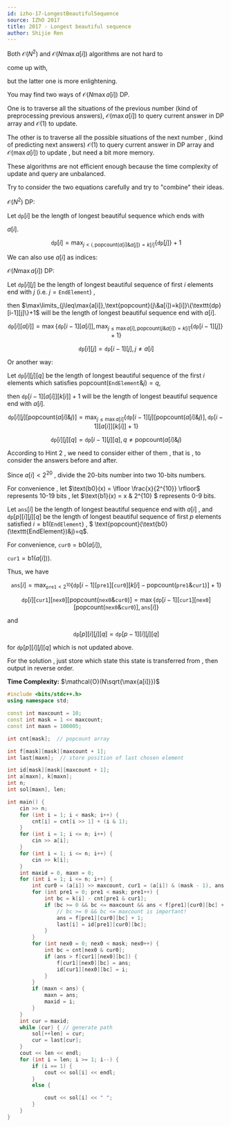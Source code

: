 ---
id: izho-17-LongestBeautifulSequence
source: IZhO 2017
title: 2017 - Longest beautiful sequence
author: Shijie Ren
---

<Spoiler title="Hint 1">

Both $\mathcal{O}(N^2)$ and $\mathcal{O}(N\max{a[i]})$ algorithms are not hard to

come up with,

but the latter one is more enlightening.

</Spoiler>

<Spoiler title="Hint 2">

You may find two ways of $\mathcal{O}(N\max{a[i]})$ DP.

One is to traverse all the situations of the previous number (kind of
preprocessing previous answers), $\mathcal{O}(\max{a[i]})$ to query current
answer in DP array and $\mathcal{O}(1)$ to update.

The other is to traverse all the possible situations of the next number , (kind
of predicting next answers) $\mathcal{O}(1)$ to query current answer in DP array
and $\mathcal{O}(\max{a[i]})$ to update , but need a bit more memory.

These algorithms are not efficient enough because the time complexity of update
and query are unbalanced.

Try to consider the two equations carefully and try to "combine" their ideas.


</Spoiler>

<Spoiler title="Explanation">

$\mathcal{O}(N^2)$ DP:

Let $\texttt{dp}[i]$ be the length of longest beautiful sequence which ends with

$a[i]$.

$$
\texttt{dp}[i]=\max_{j<i,\text{popcount}(a[i]\&a[j])=k[i]}\{\texttt{dp}[j]\}+1
$$

We can also use $a[i]$ as indices:

$\mathcal{O}(N\max a[i])$ DP:

Let $\texttt{dp}[i][j]$ be the length of longest beautiful sequence of first $i$
elements end with $j$ (i.e. $j=\texttt{EndElement}$) ,

then
$\max\limits_{j\leq\max{a[i]},\text{popcount}(j\&a[i])=k[i]}\{\texttt{dp}[i-1][j]\}+1$
will be the length of longest beautiful sequence end with $a[i]$.

$$
\texttt{dp}[i][a[i]] = \max \{ \texttt{dp}[i-1][a[i]] , \max_{j\leq\max{a[i]},\text{popcount}(j\&a[i])=k[i]}\{\texttt{dp}[i-1][j]\}+1 \}
$$

$$
\texttt{dp}[i][j] = \texttt{dp}[i-1][j] , j\not=a[i]
$$

Or another way:

Let $\texttt{dp}[i][j][q]$ be the length of longest beautiful sequence of the first
$i$ elements which satisfies $\text{popcount}(\texttt{EndElement}\&j)=q$,


then $\texttt{dp}[i-1][a[i]][k[i]]+1$ will be the length of longest beautiful
sequence end with $a[i]$.

$$
\texttt{dp}[i][j][\text{popcount}(a[i]\&j)]=\max_{j\leq\max{a[i]}}\{\texttt{dp}[i-1][j][\text{popcount}(a[i]\&j)],\texttt{dp}[i-1][a[i]][k[i]]+1\}
$$

$$
\texttt{dp}[i][j][q]=\texttt{dp}[i-1][j][q],q\not=\text{popcount}(a[i]\&j)
$$

According to Hint 2 , we need to consider either of them , that is , to consider
the answers before and after.

Since $a[i] < 2^{20}$ , divide the 20-bits number into two 10-bits numbers.

For convenience , let $\text{b0}(x) = \lfloor \frac{x}{2^{10}} \rfloor$
represents 10-19 bits , let $\text{b1}(x) = x \& 2^{10} $ represents 0-9 bits.

Let $\texttt{ans}[i]$ be the length of longest beautiful sequence end with
$a[i]$ , and $\texttt{dp}[p][i][j][q]$ be the length of longest beautiful
sequence of first $p$ elements satisfied $i = \text{b1}(\texttt{EndElement})$ ,
$
\text{popcount}(\text{b0}(\texttt{EndElement})\&j)=q$.

For convenience, $\texttt{cur0} = \text{b0}(a[i])$,

$\texttt{cur1} = \text{b1}(a[i]))$.

Thus, we have


$$
\texttt{ans}[i] = \max_{\texttt{pre1} < 2^{10}} \{ \texttt{dp}[i-1][\texttt{pre1}][\texttt{cur0}][k[i] - \text{popcount}(\texttt{pre1} \& \texttt{cur1})] + 1 \}
$$

$$
\texttt{dp}[i][\texttt{cur1}][\texttt{nex0}][\text{popcount}(\texttt{nex0} \& \texttt{cur0})] = \max \{ \texttt{dp}[i-1][\texttt{cur1}][\texttt{nex0}][\text{popcount}(\texttt{nex0} \& \texttt{cur0})] , \texttt{ans}[i] \}
$$

and

$$
\texttt{dp}[p][i][j][q] = \texttt{dp}[p-1][i][j][q]
$$

for $\texttt{dp}[p][i][j][q]$ which is not updated above.

For the solution , just store which state this state is transferred from , then
output in reverse order.

</Spoiler>

<Spoiler title="Implementation">

**Time Complexity:** $\mathcal{O}(N\sqrt{\max{a[i]}})$

<LanguageSection>
<CPPSection>

```cpp
#include <bits/stdc++.h>
using namespace std;

const int maxcount = 10;
const int mask = 1 << maxcount;
const int maxn = 100005;

int cnt[mask];  // popcount array

int f[mask][mask][maxcount + 1];
int last[maxn];  // store position of last chosen element

int id[mask][mask][maxcount + 1];
int a[maxn], k[maxn];
int n;
int sol[maxn], len;

int main() {
	cin >> n;
	for (int i = 1; i < mask; i++) {
		cnt[i] = cnt[i >> 1] + (i & 1);
	}
	for (int i = 1; i <= n; i++) {
		cin >> a[i];
	}
	for (int i = 1; i <= n; i++) {
		cin >> k[i];
	}
	int maxid = 0, maxn = 0;
	for (int i = 1; i <= n; i++) {
		int cur0 = (a[i]) >> maxcount, cur1 = (a[i]) & (mask - 1), ans = 1;
		for (int pre1 = 0; pre1 < mask; pre1++) {
			int bc = k[i] - cnt[pre1 & cur1];
			if (bc >= 0 && bc <= maxcount && ans < f[pre1][cur0][bc] + 1) {
				// bc >= 0 && bc <= maxcount is important!
				ans = f[pre1][cur0][bc] + 1;
				last[i] = id[pre1][cur0][bc];
			}
		}
		for (int nex0 = 0; nex0 < mask; nex0++) {
			int bc = cnt[nex0 & cur0];
			if (ans > f[cur1][nex0][bc]) {
				f[cur1][nex0][bc] = ans;
				id[cur1][nex0][bc] = i;
			}
		}
		if (maxn < ans) {
			maxn = ans;
			maxid = i;
		}
	}
	int cur = maxid;
	while (cur) { // generate path
		sol[++len] = cur;
		cur = last[cur];
	}
	cout << len << endl;
	for (int i = len; i >= 1; i--) {
		if (i == 1) {
			cout << sol[i] << endl;
		} 
		else {

			cout << sol[i] << " ";
		}
	}
}
```

</CPPSection>
</LanguageSection>

</Spoiler>
